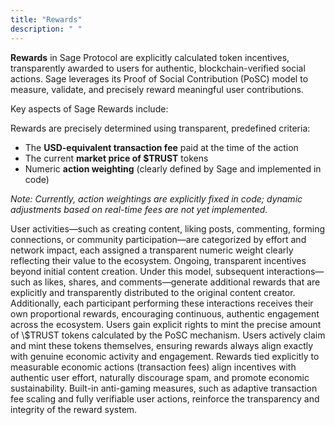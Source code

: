 ```yaml
---
title: "Rewards"
description: " "
---
```


**Rewards** in Sage Protocol are explicitly calculated token incentives, transparently awarded to users for authentic, blockchain-verified social actions. Sage leverages its Proof of Social Contribution (PoSC) model to measure, validate, and precisely reward meaningful user contributions.

Key aspects of Sage Rewards include:

<Card title="Explicit Reward Calculation">
  Rewards are precisely determined using transparent, predefined criteria:

  - The **USD-equivalent transaction fee** paid at the time of the action
  - The current **market price of \$TRUST** tokens
  - Numeric **action weighting** (clearly defined by Sage and implemented in code)

  _Note: Currently, action weightings are explicitly fixed in code; dynamic adjustments based on real-time fees are not yet implemented._
</Card>

<Card title="Action Weighting Model">
  User activities—such as creating content, liking posts, commenting, forming connections, or community participation—are categorized by effort and network impact, each assigned a transparent numeric weight clearly reflecting their value to the ecosystem.
</Card>

<Card title="Incremental Engagement Rewards">
  Ongoing, transparent incentives beyond initial content creation. Under this model, subsequent interactions—such as likes, shares, and comments—generate additional rewards that are explicitly and transparently distributed to the original content creator. Additionally, each participant performing these interactions receives their own proportional rewards, encouraging continuous, authentic engagement across the ecosystem.
</Card>

<Card title="Minting Rights for $TRUST">
  Users gain explicit rights to mint the precise amount of \$TRUST tokens calculated by the PoSC mechanism. Users actively claim and mint these tokens themselves, ensuring rewards always align exactly with genuine economic activity and engagement.
</Card>

<Card title="Economic Sustainability and Transparency">
  Rewards tied explicitly to measurable economic actions (transaction fees) align incentives with authentic user effort, naturally discourage spam, and promote economic sustainability. Built-in anti-gaming measures, such as adaptive transaction fee scaling and fully verifiable user actions, reinforce the transparency and integrity of the reward system.
</Card>